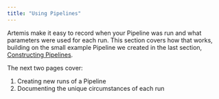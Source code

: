 ```yaml
---
title: "Using Pipelines"
---
```

Artemis make it easy to record when your Pipeline was run and what parameters were used for each run. This section covers how that works, building on the small example Pipeline we created in the last section, [Constructing Pipelines]( https://docs.artemisplatform.com/ConstructingPipelines).

The next two pages cover: 
1.	Creating new runs of a Pipeline
2.	Documenting the unique circumstances of each run
